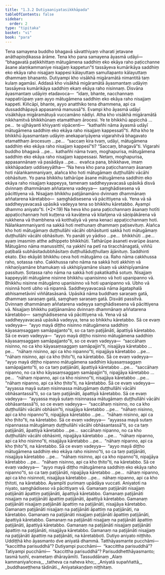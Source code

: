 ```yaml
---
title: "1.3.2 Dutiyaaniyatasikkhāpada"
tableOfContents: false
sidebar:
  order: 2
type: "tipitaka"
basket: "vi"
book: "para"
---
```



<DynamicBreadcrumb />

<Division number="452" book="para" bookNo="1" page="289">

<Paragraph number="1829" book="para">
Tena samayena buddho bhagavā sāvatthiyaṃ viharati jetavane anāthapiṇḍikassa ārāme. Tena kho pana samayena āyasmā udāyī—  “bhagavatā paṭikkhittaṃ mātugāmena saddhiṃ eko ekāya raho paṭicchanne āsane alaṃkammaniye nisajjaṃ kappetun”ti tassāyeva kumārikāya saddhiṃ eko ekāya raho nisajjaṃ kappesi kālayuttaṃ samullapanto kālayuttaṃ dhammaṃ bhaṇanto. Dutiyampi kho visākhā migāramātā nimantitā taṃ kulaṃ agamāsi. Addasā kho visākhā migāramātā āyasmantaṃ udāyiṃ tassāyeva kumārikāya saddhiṃ ekaṃ ekāya raho nisinnaṃ. Disvāna āyasmantaṃ udāyiṃ etadavoca—  “idaṃ, bhante, nacchannaṃ nappatirūpaṃ yaṃ ayyo mātugāmena saddhiṃ eko ekāya raho nisajjaṃ kappeti. Kiñcāpi, bhante, ayyo anatthiko tena dhammena, api ca dussaddhāpayā appasannā manussā”ti. Evampi kho āyasmā udāyī visākhāya migāramātuyā vuccamāno nādiyi. Atha kho visākhā migāramātā nikkhamitvā bhikkhūnaṃ etamatthaṃ ārocesi. Ye te bhikkhū appicchā …pe…  te ujjhāyanti khiyyanti vipācenti—  “kathañhi nāma āyasmā udāyī mātugāmena saddhiṃ eko ekāya raho nisajjaṃ kappessatī”ti.
</Paragraph>

<Paragraph number="1830" book="para">
Atha kho te bhikkhū āyasmantaṃ udāyiṃ anekapariyāyena vigarahitvā bhagavato etamatthaṃ ārocesuṃ …pe…  “saccaṃ kira tvaṃ, udāyi, mātugāmena saddhiṃ eko ekāya raho nisajjaṃ kappesī”ti? “Saccaṃ, bhagavā”ti. Vigarahi buddho bhagavā …pe…  kathañhi nāma tvaṃ, moghapurisa, mātugāmena saddhiṃ eko ekāya raho nisajjaṃ kappessasi. Netaṃ, moghapurisa, appasannānaṃ vā pasādāya …pe…  evañca pana, bhikkhave, imaṃ sikkhāpadaṃ uddiseyyātha—
</Paragraph>

</Division>
<Division number="453" book="para" bookNo="1" page="290">

<Paragraph number="1831" book="para">
<Emphasis>“Na heva kho pana paṭicchannaṃ āsanaṃ hoti nālaṅkammaniyaṃ, alañca kho hoti mātugāmaṃ duṭṭhullāhi vācāhi obhāsituṃ. Yo pana bhikkhu tathārūpe āsane mātugāmena saddhiṃ eko ekāya raho nisajjaṃ kappeyya, tamenaṃ saddheyyavacasā upāsikā disvā dvinnaṃ dhammānaṃ aññatarena vadeyya—  saṃghādisesena vā pācittiyena vā. Nisajjaṃ bhikkhu paṭijānamāno dvinnaṃ dhammānaṃ aññatarena kāretabbo—  saṃghādisesena vā pācittiyena vā. Yena vā sā saddheyyavacasā upāsikā vadeyya tena so bhikkhu kāretabbo. Ayampi dhammo aniyato”</Emphasis>ti. (*2*:<Emphasis>19</Emphasis>)
</Paragraph>

</Division>
<Division number="454" book="para" bookNo="1" page="290">

<Paragraph number="1832" book="para">
<Emphasis>Na heva kho pana paṭicchannaṃ āsanaṃ hotī</Emphasis>ti appaṭicchannaṃ hoti kuṭṭena vā kavāṭena vā kilañjena vā sāṇipākārena vā rukkhena vā thambhena vā kotthaḷiyā vā yena kenaci appaṭicchannaṃ hoti.
</Paragraph>

<Paragraph number="1833" book="para">
<Emphasis>Nālaṅkammaniyan</Emphasis>ti na sakkā hoti methunaṃ dhammaṃ paṭisevituṃ.
</Paragraph>

<Paragraph number="1834" book="para">
<Emphasis>Alañca kho hoti mātugāmaṃ duṭṭhullāhi vācāhi obhāsitun</Emphasis>ti sakkā hoti mātugāmaṃ duṭṭhullāhi vācāhi obhāsituṃ.
</Paragraph>

<Paragraph number="1835" book="para">
<Emphasis>Yo panā</Emphasis>ti yo yādiso …pe…  <Emphasis>bhikkhū</Emphasis>ti …pe…  ayaṃ imasmiṃ atthe adhippeto bhikkhūti.
</Paragraph>

<Paragraph number="1836" book="para">
<Emphasis>Tathārūpe āsane</Emphasis>ti evarūpe āsane.
</Paragraph>

<Paragraph number="1837" book="para">
<Emphasis>Mātugāmo</Emphasis> nāma manussitthī, na yakkhī na petī na tiracchānagatā, viññū paṭibalā subhāsitadubbhāsitaṃ duṭṭhullāduṭṭhullaṃ ājānituṃ.
</Paragraph>

<Paragraph number="1838" book="para">
<Emphasis>Saddhin</Emphasis>ti ekato.
</Paragraph>

<Paragraph number="1839" book="para">
<Emphasis>Eko ekāyā</Emphasis>ti bhikkhu ceva hoti mātugāmo ca.
</Paragraph>

<Paragraph number="1840" book="para">
<Emphasis>Raho</Emphasis> nāma cakkhussa raho, sotassa raho. <Emphasis>Cakkhussa raho</Emphasis> nāma na sakkā hoti akkhiṃ vā nikhaṇīyamāne bhamukaṃ vā ukkhipīyamāne sīsaṃ vā ukkhipīyamāne passituṃ. <Emphasis>Sotassa raho</Emphasis> nāma na sakkā hoti pakatikathā sotuṃ.
</Paragraph>

<Paragraph number="1841" book="para">
<Emphasis>Nisajjaṃ kappeyyā</Emphasis>ti mātugāme nisinne bhikkhu upanisinno vā hoti upanipanno vā. Bhikkhu nisinne mātugāmo upanisinno vā hoti upanipanno vā. Ubho vā nisinnā honti ubho vā nipannā.
</Paragraph>

<Paragraph number="1842" book="para">
<Emphasis>Saddheyyavacasā</Emphasis> nāma āgataphalā abhisametāvinī viññātasāsanā.
</Paragraph>

<Paragraph number="1843" book="para">
<Emphasis>Upāsikā</Emphasis> nāma buddhaṃ saraṇaṃ gatā, dhammaṃ saraṇaṃ gatā, saṃghaṃ saraṇaṃ gatā.
</Paragraph>

<Paragraph number="1844" book="para">
<Emphasis>Disvā</Emphasis>ti passitvā.
</Paragraph>

<Paragraph number="1845" book="para">
<Emphasis>Dvinnaṃ dhammānaṃ aññatarena vadeyya saṃghādisesena vā pācittiyena vā</Emphasis>. Nisajjaṃ bhikkhu paṭijānamāno dvinnaṃ dhammānaṃ aññatarena kāretabbo—  saṃghādisesena vā pācittiyena vā. Yena vā sā saddheyyavacasā upāsikā vadeyya, tena so bhikkhu kāretabbo.
</Paragraph>

</Division>
<Division number="455" book="para" bookNo="1" page="291">

<Paragraph number="1846" book="para">
Sā ce evaṃ vadeyya—  “ayyo mayā diṭṭho nisinno mātugāmena saddhiṃ kāyasaṃsaggaṃ samāpajjanto”ti, so ca taṃ paṭijānāti, āpattiyā kāretabbo. Sā ce evaṃ vadeyya—  “ayyo mayā diṭṭho nisinno mātugāmena saddhiṃ kāyasaṃsaggaṃ samāpajjanto”ti, so ce evaṃ vadeyya—  “saccāhaṃ nisinno, no ca kho kāyasaṃsaggaṃ samāpajjin”ti, nisajjāya kāretabbo …pe…  “nāhaṃ nisinno, api ca kho nipanno”ti, nipajjāya kāretabbo …pe…  “nāhaṃ nisinno, api ca kho ṭhito”ti, na kāretabbo.
</Paragraph>

<Paragraph number="1847" book="para">
Sā ce evaṃ vadeyya—  “ayyo mayā diṭṭho nipanno mātugāmena saddhiṃ kāyasaṃsaggaṃ samāpajjanto”ti, so ca taṃ paṭijānāti, āpattiyā kāretabbo …pe…  “saccāhaṃ nipanno, no ca kho kāyasaṃsaggaṃ samāpajjin”ti, nipajjāya kāretabbo …pe…  “nāhaṃ nipanno, api ca kho nisinno”ti, nisajjāya kāretabbo …pe…  “nāhaṃ nipanno, api ca kho ṭhito”ti, na kāretabbo.
</Paragraph>

<Paragraph number="1848" book="para">
Sā ce evaṃ vadeyya—  “ayyassa mayā sutaṃ nisinnassa mātugāmaṃ duṭṭhullāhi vācāhi obhāsantassā”ti, so ca taṃ paṭijānāti, āpattiyā kāretabbo. Sā ce evaṃ vadeyya—  “ayyassa mayā sutaṃ nisinnassa mātugāmaṃ duṭṭhullāhi vācāhi obhāsantassā”ti, so ce evaṃ vadeyya—  “saccāhaṃ nisinno, no ca kho duṭṭhullāhi vācāhi obhāsin”ti, nisajjāya kāretabbo …pe…  “nāhaṃ nisinno, api ca kho nipanno”ti, nipajjāya kāretabbo …pe…  “nāhaṃ nisinno, api ca kho ṭhito”ti, na kāretabbo.
</Paragraph>

<Paragraph number="1849" book="para">
Sā ce evaṃ vadeyya—  “ayyassa mayā sutaṃ nipannassa mātugāmaṃ duṭṭhullāhi vācāhi obhāsantassā”ti, so ca taṃ paṭijānāti, āpattiyā kāretabbo …pe…  saccāhaṃ nipanno, no ca kho duṭṭhullāhi vācāhi obhāsinti, nipajjāya kāretabbo …pe…  “nāhaṃ nipanno, api ca kho nisinno”ti, nisajjāya kāretabbo …pe…  “nāhaṃ nipanno, api ca kho ṭhito”ti, na kāretabbo.
</Paragraph>

</Division>
<Division number="456" book="para" bookNo="1" page="292">

<Paragraph number="1850" book="para">
Sā ce evaṃ vadeyya—  “ayyo mayā diṭṭho mātugāmena saddhiṃ eko ekāya raho nisinno”ti, so ca taṃ paṭijānāti, nisajjāya kāretabbo …pe…  “nāhaṃ nisinno, api ca kho nipanno”ti, nipajjāya kāretabbo …pe…  “nāhaṃ nisinno, api ca kho ṭhito”ti, na kāretabbo.
</Paragraph>

<Paragraph number="1851" book="para">
Sā ce evaṃ vadeyya—  “ayyo mayā diṭṭho mātugāmena saddhiṃ eko ekāya raho nipanno”ti, so ca taṃ paṭijānāti, nipajjāya kāretabbo …pe…  nāhaṃ nipanno, api ca kho nisinnoti, nisajjāya kāretabbo …pe…  nāhaṃ nipanno, api ca kho ṭhitoti, na kāretabbo.
</Paragraph>

<Paragraph number="1852" book="para">
<Emphasis>Ayampī</Emphasis>ti purimaṃ upādāya vuccati.
</Paragraph>

<Paragraph number="1853" book="para">
<Emphasis>Aniyato</Emphasis>ti na niyato, saṃghādiseso vā pācittiyaṃ vā.
</Paragraph>

</Division>
<Division number="457" book="para" bookNo="1" page="293">

<Paragraph number="1854" book="para">
Gamanaṃ paṭijānāti nisajjaṃ paṭijānāti āpattiṃ paṭijānāti, āpattiyā kāretabbo. Gamanaṃ paṭijānāti nisajjaṃ na paṭijānāti āpattiṃ paṭijānāti, āpattiyā kāretabbo. Gamanaṃ paṭijānāti nisajjaṃ paṭijānāti āpattiṃ na paṭijānāti, nisajjāya kāretabbo. Gamanaṃ paṭijānāti nisajjaṃ na paṭijānāti āpattiṃ na paṭijānāti, na kāretabbo.
</Paragraph>

<Paragraph number="1855" book="para">
Gamanaṃ na paṭijānāti nisajjaṃ paṭijānāti āpattiṃ paṭijānāti, āpattiyā kāretabbo. Gamanaṃ na paṭijānāti nisajjaṃ na paṭijānāti āpattiṃ paṭijānāti, āpattiyā kāretabbo. Gamanaṃ na paṭijānāti nisajjaṃ paṭijānāti āpattiṃ na paṭijānāti, nisajjāya kāretabbo. Gamanaṃ na paṭijānāti nisajjaṃ na paṭijānāti āpattiṃ na paṭijānāti, na kāretabboti.

</Paragraph>
</Division>

<Paragraph number="1856" type="center" book="para">
Dutiyo aniyato niṭṭhito.


</Paragraph>

<Division number="458" book="para" bookNo="1" page="293">

<Paragraph number="1857" book="para">
Uddiṭṭhā kho āyasmanto dve aniyatā dhammā. Tatthāyasmante pucchāmi—  “kaccittha parisuddhā”? Dutiyampi pucchāmi—  “kaccittha parisuddhā”? Tatiyampi pucchāmi—  “kaccittha parisuddhā”? Parisuddhetthāyasmanto; tasmā tuṇhī, evametaṃ dhārayāmīti.

</Paragraph>
</Division>

<Paragraph number="1858" type="center" book="para">
Tassuddānaṃ


</Paragraph>

<Paragraph number="1859" type="verses" book="para">
_Alaṃ kammaniyañceva,_  
_tatheva ca naheva kho;_  
_Aniyatā supaññattā,_  
_buddhaseṭṭhena tādināti._  


</Paragraph>

<Paragraph number="1860" type="center" book="para">
Aniyatakaṇḍaṃ niṭṭhitaṃ.
</Paragraph>